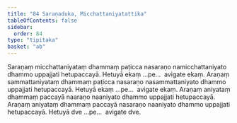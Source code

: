 ```yaml
---
title: "84 Saraṇaduka, Micchattaniyatattika"
tableOfContents: false
sidebar:
  order: 84
type: "tipitaka"
basket: "ab"
---
```



<DynamicBreadcrumb />

<Division number="96">

<Paragraph number="265">
Saraṇaṃ micchattaniyataṃ dhammaṃ paṭicca nasaraṇo namicchattaniyato dhammo uppajjati hetupaccayā. Hetuyā ekaṃ …pe…  avigate ekaṃ.
</Paragraph>

<Paragraph number="266">
Araṇaṃ sammattaniyataṃ dhammaṃ paṭicca nasaraṇo nasammattaniyato dhammo uppajjati hetupaccayā. Hetuyā ekaṃ …pe…  avigate ekaṃ.
</Paragraph>

<Paragraph number="267">
Araṇaṃ aniyataṃ dhammaṃ paccayā naaraṇo naaniyato dhammo uppajjati hetupaccayā. Araṇaṃ aniyataṃ dhammaṃ paccayā nasaraṇo naaniyato dhammo uppajjati hetupaccayā. Hetuyā dve …pe…  avigate dve.
</Paragraph>
</Division>